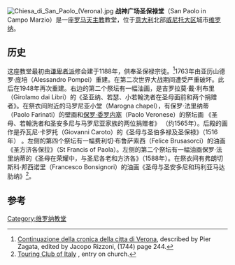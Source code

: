 [[File:Chiesa_di_San_Paolo_(Verona).jpg|thumb]]
'''战神广场圣保禄堂'''（San Paolo in Campo Marzio）是一座[[罗马天主教|罗马天主教]]教堂，位于[[意大利|意大利]]北部[[威尼托大区|威尼托大区]]城市[[维罗纳|维罗纳]]。

==历史==
这座教堂最初由[[谦卑者派|谦卑者派]]修会建于1188年，供奉圣保禄宗徒。<ref>[https://books.google.com/books?id=eFtTAAAAcAAJ Continuazione della cronica della citta di Verona], described by Pier Zagata, edited by Jacopo Rizzoni, (1744) page 244.</ref>1763年由亚历山德罗·庞培（Alessandro Pompei）重建。在第二次世界大战期间遭受严重破坏。此后在1948年再次重建。右边的第二个祭坛有一幅油画，是吉罗拉莫·戴·利布里（Girolamo dai Libri）的《圣亚纳、若瑟、小若翰洗者在圣母面前和两个捐赠者》。在祭衣间附近的马罗尼亚小堂（Marogna chapel），有保罗·法里纳蒂（Paolo Farinati）的壁画和[[保罗·委罗内塞|保罗·委罗内塞]]（Paolo Veronese）的祭坛画 《圣母、若翰洗者和圣安多尼与马罗尼亚家族的两位捐赠者》 （约1565年）。后殿的画作是乔瓦尼·卡罗托（Giovanni Caroto）的《圣母与圣伯多禄及圣保禄》（1516 年） 。左侧的第四个祭坛有一幅费利切·布鲁萨索西（Felice Brusasorci）的油画《圣方济各保拉》（St Francis of Paola）。左侧的第二个祭坛有一幅油画保罗·法里纳蒂的《圣母在荣耀中，与圣尼各老和方济各》（1588年）。在祭衣间有弗朗切斯科·邦西诺里（Francesco Bonsignori）的油画《圣母与圣安多尼和玛利亚马达肋纳》<ref>[http://www.touringclub.it/destinazione/215250/s-paolo-in-campo-marzio Touring Club of Italy] {{Wayback|url=http://www.touringclub.it/destinazione/215250/s-paolo-in-campo-marzio |date=20180705092647 }}, entry on church.</ref>。

==参考==
{{reflist}}
[[Category:维罗纳教堂|Category:维罗纳教堂]]